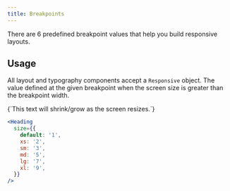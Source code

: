 ```yaml
---
title: Breakpoints
---
```


There are 6 predefined breakpoint values that help you build responsive layouts.

<Example>
  <DataTable
    data={[
      { id: 1, name: 'default', device: 'Phones (portrait)', width: '0px' },
      { id: 2, name: 'xs', device: 'Phones (landscape)', width: '520px' },
      { id: 3, name: 'sm', device: 'Tablets (portrait)', width: '728px' },
      { id: 4, name: 'md', device: 'Tablets (landscape)', width: '1024px' },
      { id: 5, name: 'lg', device: 'Laptops', width: '1280px' },
      { id: 6, name: 'xl', device: 'Desktops', width: '1640px' },
    ]}
  >
    <DataColumn id="name" label="Size" />
    <DataColumn id="device" label="Device" />
    <DataColumn id="width" label="Width" />
  </DataTable>
</Example>

## Usage

All layout and typography components accept a `Responsive` object. The value defined at the
given breakpoint when the screen size is greater than the breakpoint width.

<Example>
  <Heading
    size={{
      default: '1',
      xs: '2',
      sm: '3',
      md: '5',
      lg: '6',
      xl: '7',
    }}
  >
    {`This text will shrink/grow as the screen resizes.`}
  </Heading>
</Example>

```jsx
<Heading
  size={{
    default: '1',
    xs: '2',
    sm: '3',
    md: '5',
    lg: '7',
    xl: '9',
  }}
/>
```
